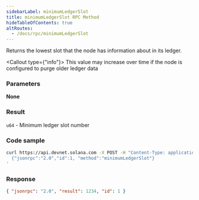 ```yaml
---
sidebarLabel: minimumLedgerSlot
title: minimumLedgerSlot RPC Method
hideTableOfContents: true
altRoutes:
  - /docs/rpc/minimumLedgerSlot
---
```


Returns the lowest slot that the node has information about in its ledger.

<Callout type={"info"}>
  This value may increase over time if the node is configured to purge older
  ledger data
</Callout>

<DocSideBySide>

<DocLeftSide>

### Parameters

**None**

### Result

`u64` - Minimum ledger slot number

</DocLeftSide>

<DocRightSide>

### Code sample

```bash
curl https://api.devnet.solana.com -X POST -H "Content-Type: application/json" -d '
  {"jsonrpc":"2.0","id":1, "method":"minimumLedgerSlot"}
'
```

### Response

```json
{ "jsonrpc": "2.0", "result": 1234, "id": 1 }
```

</DocRightSide>
</DocSideBySide>
